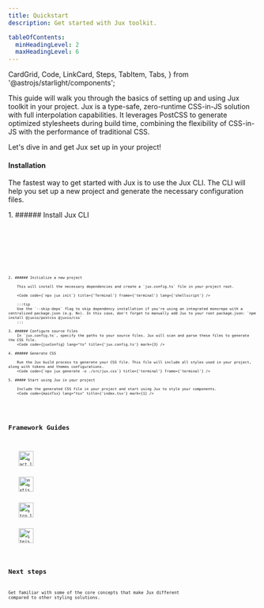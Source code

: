 ```yaml
---
title: Quickstart
description: Get started with Jux toolkit.

tableOfContents:
  minHeadingLevel: 2
  maxHeadingLevel: 6
---
```


  CardGrid,
  Code,
  LinkCard,
  Steps,
  TabItem,
  Tabs,
} from '@astrojs/starlight/components';


This guide will walk you through the basics of setting up and using Jux toolkit in your project. Jux is a type-safe, zero-runtime CSS-in-JS solution with full interpolation capabilities. It leverages PostCSS to generate optimized stylesheets during build time, combining the flexibility of CSS-in-JS with the performance of traditional CSS.

Let's dive in and get Jux set up in your project!

#### Installation

The fastest way to get started with Jux is to use the Jux CLI. The CLI will help you set up a new project and generate the necessary configuration files.

<Steps>
    1. ###### Install Jux CLI
        <Tabs>
            <TabItem label={'npm'}>
                <Code code={`npm install -D @juxio/cli`} title={'Terminal'} frame={'terminal'} lang={'shellscript'} />
            </TabItem>
            <TabItem label={'pnpm'}>
                <Code code={`pnpm add -D @juxio/cli`} title={'Terminal'} frame={'terminal'} lang={'shellscript'} />
            </TabItem>
            <TabItem label={'yarn'}>
                <Code code={`yarn add -D @juxio/cli`} title={'Terminal'} frame={'terminal'} lang={'shellscript'} />
            </TabItem>
        </Tabs>

    2. ###### Initialize a new project

        This will install the necessary dependencies and create a `jux.config.ts` file in your project root.

        <Code code={`npx jux init`} title={'Terminal'} frame={'terminal'} lang={'shellscript'} />

        :::tip
        Use the `--skip-deps` flag to skip dependency installation if you're using an integrated monorepo with a centralized package.json (e.g. Nx). In this case, don't forget to manually add Jux to your root package.json: `npm install @juxio/postcss @juxio/css`
        :::

    3. ###### Configure source files
        In `jux.config.ts`, specify the paths to your source files. Jux will scan and parse these files to generate the CSS file.
        <Code code={juxConfig} lang="ts" title={'jux.config.ts'} mark={3} />

    4. ###### Generate CSS

        Run the Jux build process to generate your CSS file. This file will include all styles used in your project, along with tokens and themes configurations.
        <Code code={`npx jux generate -o ./src/jux.css`} title={'terminal'} frame={'terminal'} />

    5. ##### Start using Jux in your project

        Include the generated CSS file in your project and start using Jux to style your components.
        <Code code={mainTsx} lang="tsx" title={'index.tsx'} mark={1} />

</Steps>

## Framework Guides

<div className={frameworkGridStyle}>
  <FrameworkCard title="React" href={'/developers/getting-started/react'}>
    <Image class={'no-border'}  src={reactLogo} alt="react_logo" width="30" height="30" />
  </FrameworkCard>
  <FrameworkCard title="Next.js" href={'/developers/getting-started/nextjs'}>
    <Image
      src={nextjsLogo} class={'no-border'}
      alt="nextjs_logo"
      width="30"
      height="30"
      style={{
        backgroundColor: 'white',
        borderRadius: '50%',
        padding: '1px',
      }}
    />
  </FrameworkCard>
  <FrameworkCard title="Astro" href={'/developers/getting-started/astro'}>
    <Image class={'no-border'} src={astroLogo} alt="astro_logo" width="30" height="30" />
  </FrameworkCard>
  <FrameworkCard title="Vite" href={'/developers/getting-started/vite'}>
    <Image class={'no-border'} src={viteLogo} alt="vitejs_logo" width="30" height="30" />
  </FrameworkCard>
</div>

## Next steps

Get familiar with some of the core concepts that make Jux different compared to other styling solutions.

<CardGrid>
  <LinkCard
    title="Using with PostCSS"
    description="Learn how to setup Jux as a PostCSS plugin."
    href={'/developers/getting-started/postcss'}
  />
  <LinkCard
    title="Integrate with Jux Editor"
    description="Pull design tokens and components from Jux Editor to your project."
    href={'/developers/jux-editor'}
  />
  <LinkCard
    title="Create a Theme System"
    description="Learn how to build a flexible theme system using Jux's features to easily manage and switch between different themes in your application."
    href={'/developers/customization/tokens-and-themes'}
  />
  <LinkCard
    title="Learn how to style components with Jux"
    description="Check out our guides on using Jux functions to style your components."
    href={'/developers/jux-concepts/styling'}
  />
</CardGrid>
